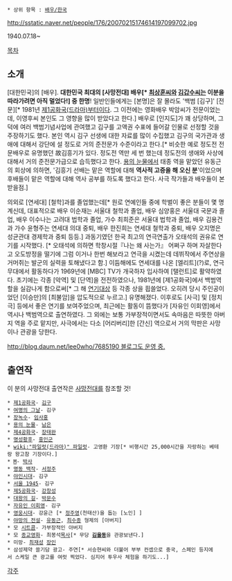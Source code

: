  * 상위 항목 : [[배우/한국]]

http://sstatic.naver.net/people/176/20070215174614197099702.jpg

1940.07.18~

[[목차]]
== 소개 ==
[대한민국]의 [배우]. '''대한민국 최대의 [사망전대] 배우[* [[최상훈]]씨와 [[김갑수]]씨는 이분을 따라가려면 아직 멀었다!] 중 한명'''! 일반인들에게는 [본명]은 잘 몰라도 '백범 [김구]' [전문][* 1981년 [[제1공화국(드라마)]]부터이다. 그 이전에는 영화배우 박암씨가 전문이었는데, 이영후씨 본인도 그 영향을 많이 받았다고 한다.] 배우로 [인지도]가 꽤 상당하며, 그 덕에 여러 백범기념사업에 관여했고 김구를 고액권 수표에 들어갈 인물로 선정할 것을 주장하기도 했다. 본인 역시 김구 선생에 대한 자료를 많이 수집했고 김구의 국가관과 생애에 대해서 강단에 설 정도로 거의 준전문가 수준이라고 한다.[* 비슷한 예로 정도전 전문배우로 유명했던 故김흥기가 있다. 정도전 역만 세 번 했는데 정도전의 생애와 사상에 대해서 거의 준전문가급으로 습득했다고 한다. [[용의 눈물]]에서 태종 역을 맡았던 유동근의 회상에 의하면, '김흥기 선배는 맡은 역할에 대해 '''역사적 고증을 해 오신 분''''이었으며 후배들이 맡은 역할에 대해 역사 공부를 하도록 했다고 한다. 사극 작가들과 배우들이 본받을점.]

의외로 [연세대] [철학]과를 졸업했는데[* 원로 연예인들 중에 학벌이 좋은 분들이 몇 명 계신데, 대표적으로 배우 이순재는 서울대 철학과 졸업, 배우 심양홍은 서울대 국문과 졸업, 배우 이수나는 고려대 법학과 졸업, 가수 최희준은 서울대 법학과 졸업, 배우 김용건과 가수 윤형주는 연세대 의대 중퇴, 배우 한진희는 연세대 철학과 중퇴, 배우 오지명은 성균관대 경제학과 중퇴 등등.] 과동기였던 한국 최고의 연극연출가 오태석의 권유로 연기를 시작했다. [* 오태석에 의하면 학창시절『나는 왜 사는가』 어쩌구 하며 자살한다고 오도방정을 떨기에 그럼 이거나 한번 해보라고 연극을 시켰는데 데뷔작에서 주연상을 거머쥐는 발군의 실력을 토해냈다고 함.] 이듬해에도 연세대를 나온 [엘리트](?)로, 연극무대에서 활동하다가 1969년에 [MBC] TV가 개국하자 입사하여 [탤런트]로 활약하였다. 초기에는 각종 [악역] 및 [단역]을 전전하였으나, 1981년에 [제1공화국]에서 백범역할을 실감나게 함으로써[* 그 해 [[연기대상]] 등 각종 상을 흽쓸었다. 오히려 당시 주인공이었던 [이승만]의 [최불암]을 압도적으로 누르고.] 유명해졌다. 이후로도 [사극] 및 [정치극] 등에서 좋은 연기를 보여주었으며, 최근에는 활동이 뜸했다가 [자유인 이회영]에서 역시나 백범역으로 출연하였다. 그 외에는 보통 가부장적이면서도 속마음은 따뜻한 아버지 역을 주로 맡지만, 사극에서는 다소 [어리버리]한 [간신] 역으로서 거의 막판은 사망이나 관광을 당한다.

[[http://blog.daum.net/lee0who/7685190 블로그도 운영 중.]]

== 출연작 ==
이 분의 사망전대 출연작은 [[사망전대]]를 참조할 것!
 
 * [[제1공화국(드라마)|제1공화국]]- [[김구]]
 * [[여명의 그날]]- 김구
 * [[장녹수]]- [[임사홍]]
 * [[용의 눈물]]- [[남은]]
 * [[제4공화국(드라마)|제4공화국]]- [[장태완]]
 * [[명성황후(드라마)|명성황후]]- [[흥인군]]
 * [[wiki:"파일럿(드라마)" 파일럿]]- 고영환 기장[* 비행시간 25,000시간을 자랑하는 베테랑 왕고참 기장이다.]
 * [[M(드라마)|M]]- [[박사]]
 * [[명동 백작]]- [[서정주]]
 * [[야인시대]]- 김구
 * [[서울 1945]]- 김구
 * [[제5공화국(드라마)|제5공화국]]- [[강창성]]
 * [[대왕의 길]]- [[박문수]]
 * [[자유인 이회영]]- 김구
 * [[영웅시대]]- 강윤근 [* [[정주영]](천태산)을 돕는 [노인] ]
 * [[야망의 전설]]- [[유동근]], [[최수종]] 형제의 [아버지]
 * 모 [[시트콤]]- 가부장적인 아버지
 * 모 [[종교]]영화- 최봉석[[목사]][* 무당 '''[[김을동]]'''을 관광보낸다.]
 * 미망- [[최재성]] [[장인]]
 * 삼성제약 쓸기담 광고- 주연[* 서승현씨와 더불어 부부 컨셉으로 중국, 스페인 등지에서 스케일 큰 광고를 여럿 찍었다. 심지어 투우사 체험을 하기도...]

[[각주]]
